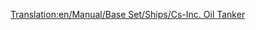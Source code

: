 [[Translation:en/Manual/Base Set/Ships/Cs-Inc. Oil Tanker]]
{{en/Manual/Base Set/Ships/Ships|Name=Cs-Inc. Oil Tanker
|Image=[[File:en/Manual/Base Set/Ships/Oiltanker ship.png|Cs-Inc. Oil Tanker]]
|Cost=£33,511 ($67,022)
|Speed=40 km/h (25 mph)
|Annual=£2,050 ($4,100)
|Designed=1968
|Lifespan=30
|Capacity=350,000 Litres of Oil
|Description=The Cs-Inc. Oil Tanker is a large oil tanker. It holds a lot more than its predecessor, and has a higher speed.
|Real-life=Fictional. Cs obviously stands for Chris Sawyer.
}}